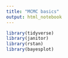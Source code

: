 ```yaml
---
title: "MCMC basics"
output: html_notebook
---
```


```r
library(tidyverse)
library(janitor)
library(rstan)
library(bayesplot)
```













